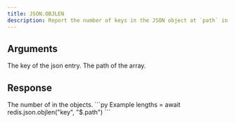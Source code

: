 ```yaml
---
title: JSON.OBJLEN
description: Report the number of keys in the JSON object at `path` in `key`.
---
```


## Arguments

<ParamField body="key" type="string" required>
    The key of the json entry.
</ParamField>
<ParamField body="path" type="string" default="$">
    The path of the array.
</ParamField>



## Response

<ResponseField type="integer[]" required>
  The number of in the objects.
</ResponseField>

<RequestExample>
```py Example
lengths = await redis.json.objlen("key", "$.path")
```
</RequestExample>
